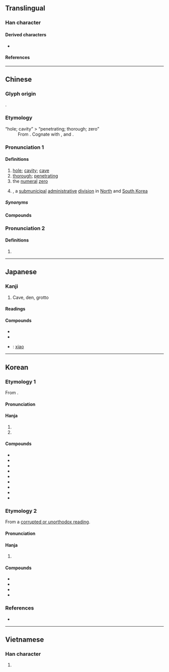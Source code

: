 {{character info}}
==Translingual==

===Han character===
{{stroke order|strokes=9}}
{{Han char|rn=85|rad=水|as=06|sn=9|four=37120|canj=EBMR|ids=⿰氵同}}

====Derived characters====
* {{l|mul|[[霘]], [[𪔦]], [[𢞉]]}}

====References====
{{Han ref|kx=0620.180|dkj=17386|dj=1016.070|hdz=31607.030|uh=6D1E}}

----

==Chinese==
{{zh-forms}}

===Glyph origin===
{{Han etym}}
{{Han compound|水|t1=water|同|c2=p|c1=s|ls=psc}}.

===Etymology===
; “hole; cavity” > “penetrating; thorough; zero”
: From {{inh|zh|sit-pro|*dwa(ː)ŋ||hole; orifice; cave; pit; well}}. Cognate with {{cog|my|တွင်း}}, {{cog|bo|དོང|t=deep hole; pit}} and {{cog|kac|kha-thung|kha-'''thung'''|well, pit}}.

===Pronunciation 1===
{{zh-pron
|m=dòng
|m-s=dong4
|dg=дун3
|c=dung6
|h=pfs=thung
|md=dâe̤ng
|mn=tōng/xm,zz:tāng
|mn-t=dang7/tong7
|mn-t_note=dang7 - vernacular; tong7 - literary
|w=3don
|mc=2
|oc=2
|cat=n,a,num
}}

====Definitions====
{{zh-hanzi}}

# [[hole]]; [[cavity]]; [[cave]]
# [[thorough]]; [[penetrating]]
# the [[numeral]] [[zero]]  {{q|used in radio communications in aviation and by the military}}
# {{w|Dong (administrative division)|''dong''}}, a [[submunicipal]] [[administrative]] [[division]] in [[North Korea|North]] and [[South Korea]]

=====Synonyms=====
{{zh-dial|孔}}

====Compounds====
{{zh-der|洞簫|仙洞|九曲洞|勿里洞島|別有洞天|大洞果|塞狗洞|坑洞|山頂洞人|岩洞|山洞|上洞人|八洞|函洞|千佛洞|地洞|洞天|橋洞|洞兒|洞燭入微|法律漏洞|洞若觀火|洞仙|洞見癥結|洞如觀火|洞達|掘洞|洞房|漏洞百出|挖洞|洞宮|洞房花燭|洞燭姦邪|洞家|拖牢洞|洞庭|漏洞|洞戶|窗洞|空空洞洞|洞悉真相|洞察|石灰岩洞|洞悉|福地洞天|狗洞|洞鑒古今|石洞|洞燭其奸|白鹿洞|曹洞宗|月洞門|白洞|無底洞|洞貫|潮音洞|甕洞兒|洞察其奸|空洞|洞鑒|洞徹|洞窟|炕洞|洞曉|洞庭湖|洞中肯綮|水簾洞|洞開|涵洞|洞門|洞見|洞窟美術|洞穿|洞穴|洞燭|洞然|洞明|洞悉明白|洞居|洞察機先|洞天福地|洞壑|洞府|洞燭機先|破洞|月洞|窯洞|花燭洞房|門洞|鑽天打洞|龍洞|黑洞洞|黑洞|鬼窟洞|鬧洞房|花兒洞子|通幽洞微|風洞|鑽狗洞|鐘乳洞|連闥洞房|防空洞|芭蕉洞|黃金洞|洞洞|三洞|潘洞}}

===Pronunciation 2===
{{zh-pron
|m=tóng
|c=tung4
|dial=n
|mc=1
|oc=1
|cat=
}}

====Definitions====
{{zh-hanzi}}

# {{zh-only|澒洞||洪洞|[[Hongtong]]}}

{{zh-cat|Elementary}}

----

==Japanese==

===Kanji===
{{ja-kanji|grade=c|rs=水06}}

# Cave, den, grotto

====Readings====
{{ja-readings
|goon=ずう
|kanon=とう
|kanyoon=どう
|kun=うつろ-, うつ-ろ, ふかい, ほがらか, ほら-, みぬく
}}

====Compounds====
{{der-top|Compounds}}
* {{ja-r|洞窟|どうくつ}}
* {{ja-r|洞察|どうさつ}}
* {{ja-r|洞簫|どうしょう}}: [[xiao]] {{gloss|Chinese flute}}
{{der-bottom}}

----

==Korean==

===Etymology 1===
From {{der|ko|ltc|-}} {{ltc-l|洞|id=2}}. 

{{collapse|
* {{hanja-dongguk|또ᇰ〮|ttwóng}}
* {{hanja-sinjeung|동|twong|hun=골 동}}
|Historical readings
|bg=#FFFFFF}}

====Pronunciation====
{{ko-hanja-pron|동|l=y}}

====Hanja====
{{ko-hanja-search}}
{{ko-hanja|골|동}}

# {{hanja form of|동|[[hole]]; [[cavity]]; [[cave]]}}
# {{hanja form of|동|{{w|Dong (administrative division)|''dong''}}, a [[submunicipal]] [[administrative]] [[division]] in [[North Korea|North]] and [[South Korea]]}}

====Compounds====
{{der-top3|Compounds}}
* {{ko-l|동리|洞里}}
* {{ko-l|동굴|洞窟}}
* {{ko-l|동장|洞長}}
* {{ko-l|공동|空洞}}
* {{ko-l|대동|大洞}}
* {{ko-l|동내|洞內}}
* {{ko-l|동문|洞門}}
* {{ko-l|동방|洞房}}
* {{ko-l|동내방내|洞內坊內}}
{{der-bottom}}

===Etymology 2===
From a [[속음|corrupted or unorthodox reading]].

====Pronunciation====
{{ko-hanja-pron|통|l=y}}

====Hanja====
{{ko-hanja|밝다|밝을|통}}

# {{hanja form of|통|[[bright]]; [[thorough]]; [[penetrating]]}}

====Compounds====
{{der-top|Compounds}}
* {{ko-l|통찰|[[insight]]; [[discernment]]|洞察}}
* {{ko-l|통견|洞見}}
* {{ko-l|통달|洞達}}
* {{ko-l|통촉|洞燭}}
{{der-bottom}}

===References===
* {{R:hanjadoc|5941}}

----

==Vietnamese==

===Han character===
{{vi-readings|reading=đọng, động, đùng, dộng, dọng, đỗng|rs=水06}}

# {{rfdef|vi|sort=水06}}